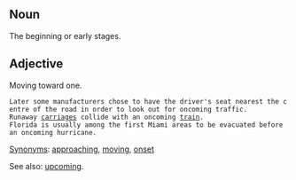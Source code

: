 {{ExampleWikimedia}}
== Noun ==
The beginning or early stages.

== Adjective ==
{{ExampleWikimedia}}
Moving toward one.
 Later some manufacturers chose to have the driver's seat nearest the centre of the road in order to look out for oncoming traffic.
 Runaway [[carriage]]s collide with an oncoming [[train]].
 Florida is usually among the first Miami areas to be evacuated before an oncoming hurricane.



[[Synonym]]s: [[approaching]], [[moving]], [[onset]]

See also: [[upcoming]].